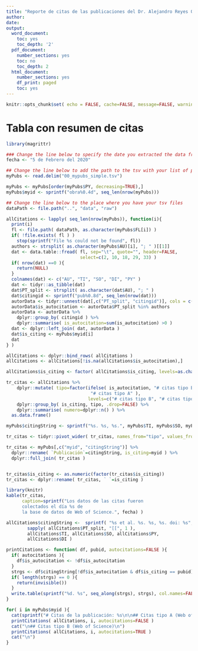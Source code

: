 ```yaml
---
title: "Reporte de citas de las publicaciones del Dr. Alejandro Reyes Quiroz"
author: 
date: 
output:
  word_document:
    toc: yes
    toc_depth: '2'
  pdf_document:
    number_sections: yes
    toc: no
    toc_depth: 2
  html_document:
    number_sections: yes
    df_print: paged
    toc: yes
---
```


```r
knitr::opts_chunk$set( echo = FALSE, cache=FALSE, message=FALSE, warning = FALSE )
```

```{=openxml}
<w:p><w:r><w:br w:type="page"/></w:r></w:p>
```

# Tabla con resumen de citas

```r
library(magrittr)

### Change the line below to specify the date you extracted the data from Web of Science
fecha <- "5 de Febrero del 2020"

## Change the line below to add the path to the tsv with your list of publications ###
myPubs <- read.delim("00_mypubs_simple.tsv")

myPubs <- myPubs[order(myPubs$PY, decreasing=TRUE),]
myPubs$myid <- sprintf("obra%0.4d", seq_len(nrow(myPubs)))

## Change the line below to the place where you have your tsv files
dataPath <- file.path("..", "data", "raw")

allCitations <- lapply( seq_len(nrow(myPubs)), function(i){
  print(i)
  fl <- file.path( dataPath, as.character(myPubs$FL[i]) )
  if( !file.exists( fl ) )
    stop(sprintf("File %s could not be found", fl))
  authors <- strsplit( as.character(myPubs$AU)[i], "; " )[[1]]
  dat <- data.table::fread( fl, sep="\t", quote="", header=FALSE, 
                            select=c(2, 10, 18, 29, 33) )
  if( nrow(dat) ==0 ){
    return(NULL)
  }
  colnames(dat) <- c("AU", "TI", "SO", "DI", "PY" )
  dat <- tidyr::as_tibble(dat)
  dat$PT_split <- strsplit( as.character(dat$AU), "; " )
  dat$citingid <- sprintf("pub%0.8d", seq_len(nrow(dat)))
  autorData <- tidyr::unnest(dat[,c("PT_split", "citingid")], cols = c(PT_split))
  autorData$is_autocitation <- autorData$PT_split %in% authors
  autorData <- autorData %>%
    dplyr::group_by( citingid ) %>%
    dplyr::summarise( is_autocitation=sum(is_autocitation) >0 )
  dat <- dplyr::left_join( dat, autorData )
  dat$is_citing <- myPubs$myid[i]
  dat
} )

allCitations <- dplyr::bind_rows( allCitations )
allCitations <- allCitations[!is.na(allCitations$is_autocitation),]

allCitations$is_citing <- factor( allCitations$is_citing, levels=as.character(myPubs$myid) )

tr_citas <- allCitations %>%
    dplyr::mutate( tipo=factor(ifelse( is_autocitation, "# citas tipo B", 
                                "# citas tipo A" ), 
                               levels=c("# citas tipo B", "# citas tipo A" ))) %>%
    dplyr::group_by( is_citing, tipo, .drop=FALSE) %>%
    dplyr::summarise( numero=dplyr::n() ) %>% 
  as.data.frame()

myPubs$citingString <- sprintf("%s. %s, %s.", myPubs$TI, myPubs$SO, myPubs$PY)

tr_citas <- tidyr::pivot_wider( tr_citas, names_from="tipo", values_from="numero" )

tr_citas <- myPubs[,c("myid", "citingString")] %>%
  dplyr::rename( `Publicación`=citingString, is_citing=myid ) %>%
  dplyr::full_join( tr_citas )


tr_citas$is_citing <- as.numeric(factor(tr_citas$is_citing))
tr_citas <- dplyr::rename( tr_citas, ` `=is_citing )

library(knitr)
kable(tr_citas, 
      caption=sprintf("Los datos de las citas fueron 
      colectados el día %s de 
      la base de datos de Web of Science.", fecha) )
```


```r
allCitations$citingString <-  sprintf( "%s et al. %s. %s, %s. doi: %s", 
        sapply( allCitations$PT_split, "[[", 1 ), 
        allCitations$TI, allCitations$SO, allCitations$PY, 
        allCitations$DI )
```


```r
printCitations <- function( df, pubid, autocitations=FALSE ){
  if( autocitations ){
    df$is_autocitation <- !df$is_autocitation
  }
  strgs <- df$citingString[!df$is_autocitation & df$is_citing == pubid]
  if( length(strgs) == 0 ){
    return(invisible())
  }
  write.table(sprintf("%d. %s", seq_along(strgs), strgs), col.names=FALSE, row.names=FALSE, quote=FALSE)
}
```

```{=openxml}
<w:p><w:r><w:br w:type="page"/></w:r></w:p>
```


```r

for( i in myPubs$myid ){
  cat(sprintf("# Citas de la publicación: %s\n\n## Citas tipo A (Web of Science)\n", myPubs$citingString[myPubs$myid == i] ) ) 
  printCitations( allCitations, i, autocitations=FALSE )
  cat("\n## Citas tipo B (Web of Science)\n")
  printCitations( allCitations, i, autocitations=TRUE )
  cat("\n")
}

```

